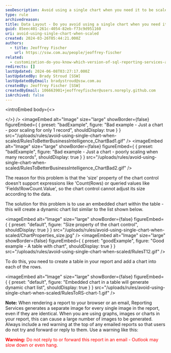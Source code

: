 ```yaml
---
seoDescription: Avoid using a single chart when you need it to be scaled, instead use an embedded chart within the table for dynamic chart lists.
type: rule
archivedreason:
title: Data Layout - Do you avoid using a single chart when you need it to be scaled?
guid: 85eec401-261c-4054-82eb-f73c9d951160
uri: avoid-using-single-chart-when-scaled
created: 2024-03-26T05:44:21.000Z
authors:
  - title: Jeoffrey Fischer
    url: https://ssw.com.au/people/jeoffrey-fischer
related:
  - customization-do-you-know-which-version-of-sql-reporting-services-and-visual-studio-you-are-using
redirects: []
lastUpdated: 2024-06-08T03:27:17.000Z
lastUpdatedBy: Brady Stroud [SSW]
lastUpdatedByEmail: bradystroud@ssw.com.au
createdBy: Jeoffrey Fischer [SSW]
createdByEmail: 106663901+jeoffreyfischer@users.noreply.github.com
isArchived: false
---
```


<introEmbed
  body={<>

  </>}
/>
<imageEmbed
  alt="Image"
  size="large"
  showBorder={false}
  figureEmbed={ {
    preset: "badExample",
    figure: "Bad example - Just a chart - poor scaling for only 1 record",
    shouldDisplay: true
  } }
  src="/uploads/rules/avoid-using-single-chart-when-scaled/RulesToBetterBusinessIntelligence_ChartBad1.gif"
/>
<imageEmbed
  alt="Image"
  size="large"
  showBorder={false}
  figureEmbed={ {
    preset: "badExample",
    figure: "Bad example - Just a chart - poorly scaling when many records",
    shouldDisplay: true
  } }
  src="/uploads/rules/avoid-using-single-chart-when-scaled/RulesToBetterBusinessIntelligence_ChartBad2.gif"
/>

The reason for this problem is that the 'size' property of the chart control doesn't support expressions like 'Count(Rows) or queried values like 'Fields!RowCount.Value', so the chart control cannot adjust its size according to the data.

The solution for this problem is to use an embedded chart within the table - this will create a dynamic chart list similar to the list shown below.


<imageEmbed
  alt="Image"
  size="large"
  showBorder={false}
  figureEmbed={ {
    preset: "default",
    figure: "Size property of the chart control",
    shouldDisplay: true
  } }
  src="/uploads/rules/avoid-using-single-chart-when-scaled/ChartProperties_size.jpg"
/>
<imageEmbed
  alt="Image"
  size="large"
  showBorder={false}
  figureEmbed={ {
    preset: "goodExample",
    figure: "Good example - A table with chart",
    shouldDisplay: true
  } }
  src="/uploads/rules/avoid-using-single-chart-when-scaled/RulesT12.gif"
/>

To do this, you need to create a table in your report and add a chart into each of the rows.


<imageEmbed
  alt="Image"
  size="large"
  showBorder={false}
  figureEmbed={ {
    preset: "default",
    figure: "Embedded chart in a table will generate dynamic chart list",
    shouldDisplay: true
  } }
  src="/uploads/rules/avoid-using-single-chart-when-scaled/RulesToRS-chart-1.gif"
/>

**Note:** When rendering a report to your browser or an email, Reporting Services generates a separate image for every single image in the report, even if they are identical. When you are using graphs, images or charts in your report, this can cause a large number of images to be generated. Always include a red warning at the top of any emailed reports so that users do not try and forward or reply to them. Use a warning like this:

<span style="color:red">**Warning:** Do not reply to or forward this report in an email - Outlook may slow down or even hang.</span>
